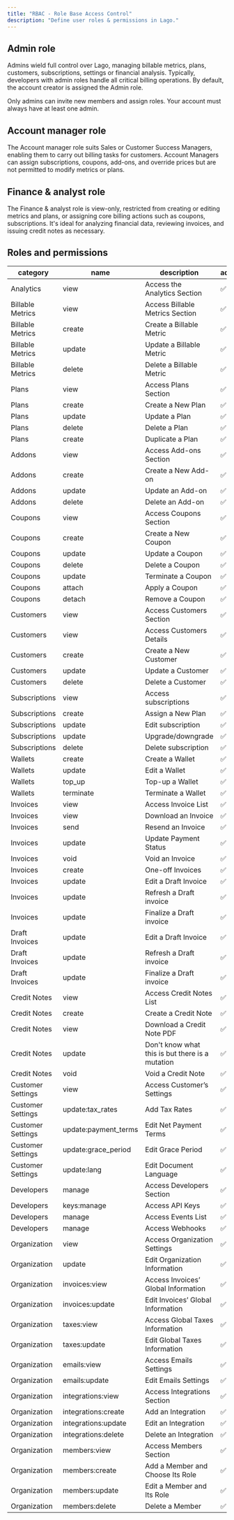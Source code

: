 ```yaml
---
title: "RBAC - Role Base Access Control"
description: "Define user roles & permissions in Lago."
---
```


## Admin role

Admins wield full control over Lago, managing billable metrics, plans, customers, subscriptions, settings or financial analysis.
Typically, developers with admin roles handle all critical billing operations. By default, the account creator is assigned the Admin role.

<Info>
  Only admins can invite new members and assign roles. Your account must always
  have at least one admin.
</Info>

## Account manager role

The Account manager role suits Sales or Customer Success Managers, enabling them to carry out billing tasks for customers.
Account Managers can assign subscriptions, coupons, add-ons, and override prices but are not permitted to modify metrics or plans.

## Finance & analyst role

The Finance & analyst role is view-only, restricted from creating or editing metrics and plans, or assigning core billing actions such as coupons,
subscriptions. It's ideal for analyzing financial data, reviewing invoices, and issuing credit notes as necessary.

## Roles and permissions

| category          | name                 | description                                     | admin | manager | finance |
| ----------------- | -------------------- | ----------------------------------------------- | ----- | ------- | ------- |
| Analytics         | view                 | Access the Analytics Section                    | ✅    | ❌      | ✅      |
| Billable Metrics  | view                 | Access Billable Metrics Section                 | ✅    | ❌      | ❌      |
| Billable Metrics  | create               | Create a Billable Metric                        | ✅    | ❌      | ❌      |
| Billable Metrics  | update               | Update a Billable Metric                        | ✅    | ❌      | ❌      |
| Billable Metrics  | delete               | Delete a Billable Metric                        | ✅    | ❌      | ❌      |
| Plans             | view                 | Access Plans Section                            | ✅    | ✅      | ✅      |
| Plans             | create               | Create a New Plan                               | ✅    | ❌      | ❌      |
| Plans             | update               | Update a Plan                                   | ✅    | ❌      | ❌      |
| Plans             | delete               | Delete a Plan                                   | ✅    | ❌      | ❌      |
| Plans             | create               | Duplicate a Plan                                | ✅    | ❌      | ❌      |
| Addons            | view                 | Access Add-ons Section                          | ✅    | ✅      | ✅      |
| Addons            | create               | Create a New Add-on                             | ✅    | ❌      | ❌      |
| Addons            | update               | Update an Add-on                                | ✅    | ❌      | ❌      |
| Addons            | delete               | Delete an Add-on                                | ✅    | ❌      | ❌      |
| Coupons           | view                 | Access Coupons Section                          | ✅    | ✅      | ✅      |
| Coupons           | create               | Create a New Coupon                             | ✅    | ❌      | ❌      |
| Coupons           | update               | Update a Coupon                                 | ✅    | ❌      | ❌      |
| Coupons           | delete               | Delete a Coupon                                 | ✅    | ❌      | ❌      |
| Coupons           | update               | Terminate a Coupon                              | ✅    | ❌      | ❌      |
| Coupons           | attach               | Apply a Coupon                                  | ✅    | ✅      | ❌      |
| Coupons           | detach               | Remove a Coupon                                 | ✅    | ✅      | ❌      |
| Customers         | view                 | Access Customers Section                        | ✅    | ✅      | ✅      |
| Customers         | view                 | Access Customers Details                        | ✅    | ✅      | ✅      |
| Customers         | create               | Create a New Customer                           | ✅    | ✅      | ❌      |
| Customers         | update               | Update a Customer                               | ✅    | ✅      | ❌      |
| Customers         | delete               | Delete a Customer                               | ✅    | ✅      | ❌      |
| Subscriptions     | view                 | Access subscriptions                            | ✅    | ✅      | ✅      |
| Subscriptions     | create               | Assign a New Plan                               | ✅    | ✅      | ❌      |
| Subscriptions     | update               | Edit subscription                               | ✅    | ✅      | ❌      |
| Subscriptions     | update               | Upgrade/downgrade                               | ✅    | ✅      | ❌      |
| Subscriptions     | delete               | Delete subscription                             | ✅    | ✅      | ❌      |
| Wallets           | create               | Create a Wallet                                 | ✅    | ✅      | ❌      |
| Wallets           | update               | Edit a Wallet                                   | ✅    | ✅      | ❌      |
| Wallets           | top_up               | Top-up a Wallet                                 | ✅    | ✅      | ❌      |
| Wallets           | terminate            | Terminate a Wallet                              | ✅    | ✅      | ❌      |
| Invoices          | view                 | Access Invoice List                             | ✅    | ✅      | ✅      |
| Invoices          | view                 | Download an Invoice                             | ✅    | ✅      | ✅      |
| Invoices          | send                 | Resend an Invoice                               | ✅    | ✅      | ✅      |
| Invoices          | update               | Update Payment Status                           | ✅    | ✅      | ✅      |
| Invoices          | void                 | Void an Invoice                                 | ✅    | ✅      | ✅      |
| Invoices          | create               | One-off Invoices                                | ✅    | ✅      | ✅      |
| Invoices          | update               | Edit a Draft Invoice                            | ✅    | ✅      | ✅      |
| Invoices          | update               | Refresh a Draft invoice                         | ✅    | ✅      | ✅      |
| Invoices          | update               | Finalize a Draft invoice                        | ✅    | ✅      | ✅      |
| Draft Invoices    | update               | Edit a Draft Invoice                            | ✅    | ✅      | ✅      |
| Draft Invoices    | update               | Refresh a Draft invoice                         | ✅    | ✅      | ✅      |
| Draft Invoices    | update               | Finalize a Draft invoice                        | ✅    | ✅      | ✅      |
| Credit Notes      | view                 | Access Credit Notes List                        | ✅    | ✅      | ✅      |
| Credit Notes      | create               | Create a Credit Note                            | ✅    | ✅      | ✅      |
| Credit Notes      | view                 | Download a Credit Note PDF                      | ✅    | ✅      | ✅      |
| Credit Notes      | update               | Don't know what this is but there is a mutation | ✅    | ✅      | ✅      |
| Credit Notes      | void                 | Void a Credit Note                              | ✅    | ✅      | ✅      |
| Customer Settings | view                 | Access Customer’s Settings                      | ✅    | ✅      | ✅      |
| Customer Settings | update:tax_rates     | Add Tax Rates                                   | ✅    | ✅      | ✅      |
| Customer Settings | update:payment_terms | Edit Net Payment Terms                          | ✅    | ✅      | ✅      |
| Customer Settings | update:grace_period  | Edit Grace Period                               | ✅    | ✅      | ✅      |
| Customer Settings | update:lang          | Edit Document Language                          | ✅    | ✅      | ✅      |
| Developers        | manage               | Access Developers Section                       | ✅    | ❌      | ❌      |
| Developers        | keys:manage          | Access API Keys                                 | ✅    | ❌      | ❌      |
| Developers        | manage               | Access Events List                              | ✅    | ❌      | ❌      |
| Developers        | manage               | Access Webhooks                                 | ✅    | ❌      | ❌      |
| Organization      | view                 | Access Organization Settings                    | ✅    | ❌      | ✅      |
| Organization      | update               | Edit Organization Information                   | ✅    | ❌      | ✅      |
| Organization      | invoices:view        | Access Invoices’ Global Information             | ✅    | ❌      | ✅      |
| Organization      | invoices:update      | Edit Invoices’ Global Information               | ✅    | ❌      | ✅      |
| Organization      | taxes:view           | Access Global Taxes Information                 | ✅    | ❌      | ❌      |
| Organization      | taxes:update         | Edit Global Taxes Information                   | ✅    | ❌      | ❌      |
| Organization      | emails:view          | Access Emails Settings                          | ✅    | ❌      | ❌      |
| Organization      | emails:update        | Edit Emails Settings                            | ✅    | ❌      | ❌      |
| Organization      | integrations:view    | Access Integrations Section                     | ✅    | ❌      | ✅      |
| Organization      | integrations:create  | Add an Integration                              | ✅    | ❌      | ✅      |
| Organization      | integrations:update  | Edit an Integration                             | ✅    | ❌      | ✅      |
| Organization      | integrations:delete  | Delete an Integration                           | ✅    | ❌      | ✅      |
| Organization      | members:view         | Access Members Section                          | ✅    | ❌      | ❌      |
| Organization      | members:create       | Add a Member and Choose Its Role                | ✅    | ❌      | ❌      |
| Organization      | members:update       | Edit a Member and Its Role                      | ✅    | ❌      | ❌      |
| Organization      | members:delete       | Delete a Member                                 | ✅    | ❌      | ❌      |
